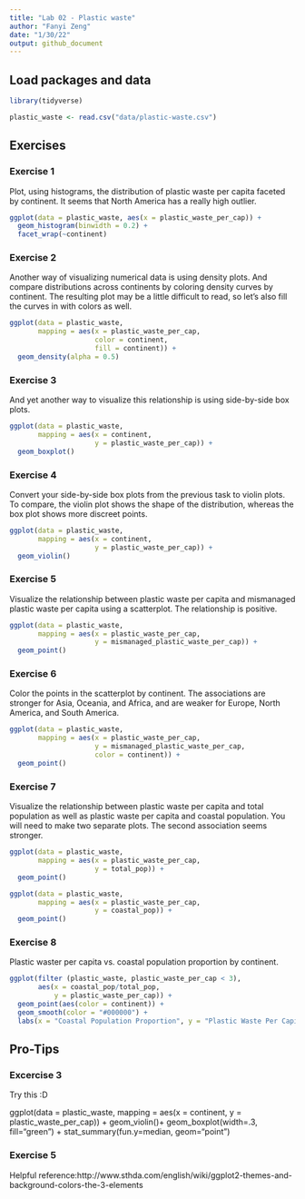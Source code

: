 ```yaml
---
title: "Lab 02 - Plastic waste"
author: "Fanyi Zeng"
date: "1/30/22"
output: github_document
---
```


## Load packages and data

```r
library(tidyverse) 
```

```r
plastic_waste <- read.csv("data/plastic-waste.csv")
```

## Exercises

### Exercise 1
Plot, using histograms, the distribution of plastic waste per capita faceted by continent. It seems that North America has a really high outlier. 

```r
ggplot(data = plastic_waste, aes(x = plastic_waste_per_cap)) +
  geom_histogram(binwidth = 0.2) +
  facet_wrap(~continent)
```

### Exercise 2
Another way of visualizing numerical data is using density plots. And compare distributions across continents by coloring density curves by continent. The resulting plot may be a little difficult to read, so let’s also fill the curves in with colors as well.

```r
ggplot(data = plastic_waste, 
       mapping = aes(x = plastic_waste_per_cap, 
                     color = continent, 
                     fill = continent)) +
  geom_density(alpha = 0.5)
```

### Exercise 3

And yet another way to visualize this relationship is using side-by-side box plots.

```r
ggplot(data = plastic_waste, 
       mapping = aes(x = continent, 
                     y = plastic_waste_per_cap)) +
  geom_boxplot()
```

### Exercise 4
Convert your side-by-side box plots from the previous task to violin plots. To compare, the violin plot shows the shape of the distribution, whereas the box plot shows more discreet points. 

```r
ggplot(data = plastic_waste, 
       mapping = aes(x = continent, 
                     y = plastic_waste_per_cap)) +
  geom_violin()
```

### Exercise 5

Visualize the relationship between plastic waste per capita and mismanaged plastic waste per capita using a scatterplot. The relationship is positive.

```r
ggplot(data = plastic_waste, 
       mapping = aes(x = plastic_waste_per_cap, 
                     y = mismanaged_plastic_waste_per_cap)) +
  geom_point()
```

### Exercise 6

Color the points in the scatterplot by continent. The associations are stronger for Asia, Oceania, and Africa, and are weaker for Europe, North America, and South America.

```r
ggplot(data = plastic_waste, 
       mapping = aes(x = plastic_waste_per_cap, 
                     y = mismanaged_plastic_waste_per_cap,
                     color = continent)) +
  geom_point()
```

### Exercise 7
Visualize the relationship between plastic waste per capita and total population as well as plastic waste per capita and coastal population. You will need to make two separate plots. The second association seems stronger.

```r
ggplot(data = plastic_waste, 
       mapping = aes(x = plastic_waste_per_cap, 
                     y = total_pop)) +
  geom_point()
```

```r
ggplot(data = plastic_waste, 
       mapping = aes(x = plastic_waste_per_cap, 
                     y = coastal_pop)) +
  geom_point()
```

### Exercise 8

Plastic waster per capita vs. coastal population proportion by continent.

```r
ggplot(filter (plastic_waste, plastic_waste_per_cap < 3), 
       aes(x = coastal_pop/total_pop,
           y = plastic_waste_per_cap)) +
  geom_point(aes(color = continent)) +
  geom_smooth(color = "#000000") +
  labs(x = "Coastal Population Proportion", y = "Plastic Waste Per Capita", title = "Plastic Waste Per Capita vs. Coastal Population Proportion", subtitle = "By Continent")
```

## Pro-Tips

### Excercise 3

Try this :D

ggplot(data = plastic_waste, 
       mapping = aes(x = continent, 
                     y = plastic_waste_per_cap)) +
  geom_violin()+
  geom_boxplot(width=.3, fill="green") +
  stat_summary(fun.y=median, geom="point") 
  
### Exercise 5 

Helpful reference:http://www.sthda.com/english/wiki/ggplot2-themes-and-background-colors-the-3-elements



